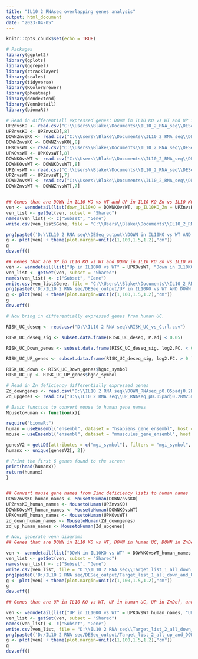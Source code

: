 ```yaml
---
title: "IL10 2 RNAseq overlapping genes analysis"
output: html_document
date: "2023-04-05"
---
```


```r
knitr::opts_chunk$set(echo = TRUE)
```

```r
# Packages
library(ggplot2)
library(gplots)
library(ggrepel)
library(rtracklayer)
library(scales)
library(tidyverse)
library(RColorBrewer)
library(pheatmap)
library(dendextend)
library(VennDetail)
library(biomaRt)
```

```r
# Read in differentiall expressed genes: DOWN in IL10 KO vs WT and UP in IL10 KO Zn vs IL10 KO. Also, UP in IL10 KO vs WT and DOWN in IL10 KO Zn vs IL10 KO
UPZnvsKO <- read.csv("C:\\Users\\Blake\\Documents\\IL10_2_RNA_seq\\DESeq_output\\UP_RNAseq_p0.05padj0.2IEC_IL10KOZn_vs_IEC_IL10KO.csv")
UPZnvsKO <- UPZnvsKO[,8]
DOWNZnvsKO <- read.csv("C:\\Users\\Blake\\Documents\\IL10_2_RNA_seq\\DESeq_output\\DOWN_RNAseq_p0.05padj0.2IEC_IL10KOZn_vs_IEC_IL10KO.csv")
DOWNZnvsKO <- DOWNZnvsKO[,8]
UPKOvsWT <- read.csv("C:\\Users\\Blake\\Documents\\IL10_2_RNA_seq\\DESeq_output\\UP_RNAseq_p0.05padj0.2IEC_IL10KO_vs_IEC_Control.csv")
UPKOvsWT <- UPKOvsWT[,8]
DOWNKOvsWT <- read.csv("C:\\Users\\Blake\\Documents\\IL10_2_RNA_seq\\DESeq_output\\DOWN_RNAseq_p0.05padj0.2IEC_IL10KO_vs_IEC_Control.csv")
DOWNKOvsWT <- DOWNKOvsWT[,8]
UPZnvsWT <- read.csv("C:\\Users\\Blake\\Documents\\IL10_2_RNA_seq\\DESeq_output\\UP_RNAseq_p0.05padj0.2IEC_IL10KOZn_vs_IEC_Control.csv")
UPZnvsWT <- UPZnvsWT[,7]
DOWNZnvsWT <- read.csv("C:\\Users\\Blake\\Documents\\IL10_2_RNA_seq\\DESeq_output\\DOWN_RNAseq_p0.05padj0.2IEC_IL10KOZn_vs_IEC_Control.csv")
DOWNZnvsWT <- DOWNZnvsWT[,7]


## Genes that are DOWN in IL10 KO vs WT and UP in IL10 KO Zn vs IL10 KO
ven <- venndetail(list(down_IL10KO = DOWNKOvsWT, up_IL10KO_Zn = UPZnvsKO))
ven_list <- getSet(ven, subset = "Shared")
names(ven_list) <- c("Subset", "Gene")
write.csv(ven_list$Gene, file = "C:\\Users\\Blake\\Documents\\IL10_2_RNA_seq\\Overlapping Genes\\DOWN in IL10 KO & UP in IL10KO Zn.csv")

png(paste0('D:\\IL10 2 RNA seq\\DESeq_output\\DOWN in IL10KO vs WT AND UP in IL10 KO Zn vs IL10KO.png'), units = 'in', width = 10, height = 10, res = 500)
g <- plot(ven) + theme(plot.margin=unit(c(1,100,1.5,1.2),"cm"))
g
dev.off()

## Genes that are UP in IL10 KO vs WT and DOWN in IL10 KO Zn vs IL10 KO
ven <- venndetail(list("Up in IL10KO vs WT" = UPKOvsWT, "Down in IL10KO_Zn vs IL10KO" = DOWNZnvsKO))
ven_list <- getSet(ven, subset = "Shared")
names(ven_list) <- c("Subset", "Gene")
write.csv(ven_list$Gene, file = "C:\\Users\\Blake\\Documents\\IL10_2_RNA_seq\\Overlapping Genes\\UP in IL10 KO & DOWN in IL10KO Zn.csv")
png(paste0('D:/IL10 2 RNA seq/DESeq_output/UP in IL10KO vs WT AND DOWN in IL10 KO Zn vs IL10KO.png'), units = 'in', width = 15, height = 15, res = 500)
g <- plot(ven) + theme(plot.margin=unit(c(1,100,1.5,1.2),"cm"))
g
dev.off()
```

```r
# Now bring in differentially expressed genes from human UC. 

RISK_UC_deseq <- read.csv("D:\\IL10 2 RNA seq\\RISK_UC_vs_Ctrl.csv")

RISK_UC_deseq_sig <- subset.data.frame(RISK_UC_deseq, P.adj < 0.05)

RISK_UC_Down_genes <- subset.data.frame(RISK_UC_deseq_sig, log2.FC. < 0 )

RISK_UC_UP_genes <- subset.data.frame(RISK_UC_deseq_sig, log2.FC. > 0 )

RISK_UC_down <- RISK_UC_Down_genes$hgnc_symbol
RISK_UC_up <- RISK_UC_UP_genes$hgnc_symbol
```

```r
# Read in Zn deficiency differentially expressed genes
Zd_downgenes <- read.csv("D:\\IL10 2 RNA seq\\DOWN_RNAseq_p0.05padj0.2BM25FC0Cont_ZnD_vs_Cont_cont.csv")
Zd_upgenes <- read.csv("D:\\IL10 2 RNA seq\\UP_RNAseq_p0.05padj0.2BM25FC0Cont_ZnD_vs_Cont_cont.csv")
```


```r
# Basic function to convert mouse to human gene names
MousetoHuman <- function(x){

require("biomaRt")
human = useEnsembl("ensembl", dataset = "hsapiens_gene_ensembl", host = "dec2021.archive.ensembl.org")
mouse = useEnsembl("ensembl", dataset = "mmusculus_gene_ensembl", host = "dec2021.archive.ensembl.org")

genesV2 = getLDS(attributes = c("mgi_symbol"), filters = "mgi_symbol", values = x , mart = mouse, attributesL = c("hgnc_symbol"), martL = human, uniqueRows=T)
humanx <- unique(genesV2[, 2])

# Print the first 6 genes found to the screen
print(head(humanx))
return(humanx)
}


## Convert mouse gene names from Zinc deficiency lists to human names
DOWNZnvsKO_human_names <- MousetoHuman(DOWNZnvsKO)
UPZnvsKO_human_names <- MousetoHuman(UPZnvsKO)
DOWNKOvsWT_human_names <- MousetoHuman(DOWNKOvsWT)
UPKOvsWT_human_names <- MousetoHuman(UPKOvsWT)
zd_down_human_names <- MousetoHuman(Zd_downgenes)
zd_up_human_names <- MousetoHuman(Zd_upgenes)
```

```r
# Now, generate venn diagrams 
## Genes that are DOWN in IL10 KO vs WT, DOWN in human UC, DOWN in ZnDef, and UP in IL10KOZn vs IL10KO

ven <- venndetail(list("DOWN in IL10KO vs WT" = DOWNKOvsWT_human_names, "Down in human UC" = RISK_UC_down, "Down in Zinc deficiency" = zd_down_human_names, "Up in IL10KO + Zn vs IL10KO" = UPZnvsKO_human_names))
ven_list <- getSet(ven, subset = "Shared")
names(ven_list) <- c("Subset", "Gene")
write.csv(ven_list, file = "D:\\IL10 2 RNA seq\\Target_list_1_all_down_and_UP_in_Znsupp.csv")
png(paste0('D:/IL10 2 RNA seq/DESeq_output/Target_list_1_all_down_and_UP_in_Znsupp.png'), units = 'in', width = 15, height = 15, res = 500)
g <- plot(ven) + theme(plot.margin=unit(c(1,100,1.5,1.2),"cm"))
g
dev.off()

## Genes that are UP in IL10 KO vs WT, UP in human UC, UP in ZnDef, and DOWN in IL10KOZn vs IL10KO

ven <- venndetail(list("UP in IL10KO vs WT" = UPKOvsWT_human_names, "UP in human UC" = RISK_UC_up, "UP in Zinc deficiency" = zd_up_human_names, "DOWN in IL10KO + Zn vs IL10KO" = DOWNZnvsKO_human_names))
ven_list <- getSet(ven, subset = "Shared")
names(ven_list) <- c("Subset", "Gene")
write.csv(ven_list, file = "D:\\IL10 2 RNA seq\\Target_list_2_all_down_and_UP_in_Znsupp.csv")
png(paste0('D:/IL10 2 RNA seq/DESeq_output/Target_list_2_all_up_and_DOWN_in_Znsupp.png'), units = 'in', width = 15, height = 15, res = 500)
g <- plot(ven) + theme(plot.margin=unit(c(1,100,1.5,1.2),"cm"))
g
dev.off()

```

